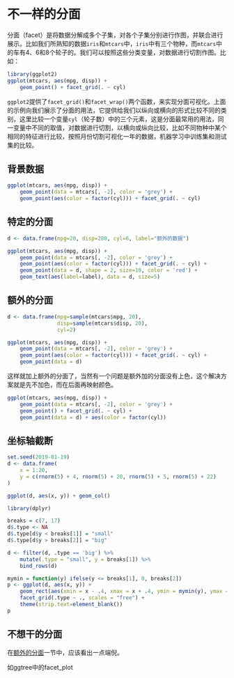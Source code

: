 # 不一样的分面 {#chapter-facet}

分面（facet）是将数据分解成多个子集，对各个子集分别进行作图，并联合进行展示。比如我们所熟知的数据`iris`和`mtcars`中，`iris`中有三个物种，而`mtcars`中的车有4、6和8个轮子的。我们可以按照这些分类变量，对数据进行切割作图。比如：

```r
library(ggplot2)
ggplot(mtcars, aes(mpg, disp)) + 
    geom_point() + facet_grid(. ~ cyl)
```

`ggplot2`提供了`facet_grid()`和`facet_wrap()`两个函数，来实现分面可视化。上面的示例向我们展示了分面的用法，它提供给我们以纵向或横向的形式比较不同的类别，这里比较一个变量`cyl`（轮子数）中的三个元素，这是分面最常用的用法，同一变量中不同的取值，对数据进行切割，以横向或纵向比较，比如不同物种中某个相同的特征进行比较，按照月份切割可视化一年的数据，机器学习中训练集和测试集的比较。


## 背景数据

```r
ggplot(mtcars, aes(mpg, disp)) + 
    geom_point(data = mtcars[, -2], color = 'grey') + 
    geom_point(aes(color = factor(cyl))) + facet_grid(. ~ cyl)
```

## 特定的分面

```r
d <- data.frame(mpg=20, disp=280, cyl=6, label="额外的数据")

ggplot(mtcars, aes(mpg, disp)) + 
    geom_point(data = mtcars[, -2], color = 'grey') + 
    geom_point(aes(color = factor(cyl))) + facet_grid(. ~ cyl) +
    geom_point(data = d, shape = 2, size=10, color = 'red') +
    geom_text(aes(label=label), data = d, size=5)
```


## 额外的分面 {#extra-facet}


```r
d <- data.frame(mpg=sample(mtcars$mpg, 20), 
                disp=sample(mtcars$disp, 20), 
                cyl=2)

ggplot(mtcars, aes(mpg, disp)) + 
    geom_point(data = mtcars[, -2], color = 'grey') + 
    geom_point(aes(color = factor(cyl))) + facet_grid(. ~ cyl) +
    geom_point(data = d)
```

这样就加上额外的分面了，当然有一个问题是额外加的分面没有上色，这个解决方案就是先不加色，而在后面再映射颜色。


```r
ggplot(mtcars, aes(mpg, disp)) + 
    geom_point(data = mtcars[, -2], color = 'grey') + 
    geom_point() + facet_grid(. ~ cyl) +
    geom_point(data = d) + aes(color = factor(cyl))
```


## 坐标轴截断

```r
set.seed(2019-01-19)
d <- data.frame(
    x = 1:20, 
    y = c(rnorm(5) + 4, rnorm(5) + 20, rnorm(5) + 5, rnorm(5) + 22)
)

ggplot(d, aes(x, y)) + geom_col()
```

```r
library(dplyr)

breaks = c(7, 17)
d$.type <- NA
d$.type[d$y < breaks[1]] = "small"
d$.type[d$y > breaks[2]] = "big"

d <- filter(d, .type == 'big') %>% 
    mutate(.type = "small", y = breaks[1]) %>% 
    bind_rows(d)

mymin = function(y) ifelse(y <= breaks[1], 0, breaks[2])               
p <- ggplot(d, aes(x, y)) + 
    geom_rect(aes(xmin = x - .4, xmax = x + .4, ymin = mymin(y), ymax = y)) +
    facet_grid(.type ~ ., scales = "free") + 
    theme(strip.text=element_blank())
p
```


## 不想干的分面

在[额外的分面](#extra-facet)一节中，应该看出一点端倪。


如ggtree中的facet_plot
